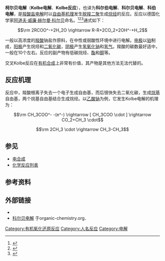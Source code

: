 '''柯尔贝电解'''（'''Kolbe电解'''、'''Kolbe反应'''），也译为'''科尔伯电解'''、'''科尔贝电解'''、'''科伯电解'''，是[[羧酸盐|羧酸盐]][[电解|电解]]时以[[自由基|自由基]][[机理|机理]]发生[[脱羧|脱羧]][[二聚|二聚]]生成[[烷烃|烷烃]]的反应。反应以德国化学家[[阿道夫·威廉·赫尔曼·科尔贝|阿道夫·威廉·赫尔曼·科尔贝]]命名。<ref>{{cite journal en
 | title = Zersetzung der Valeriansäure durch den elektrischen Strom
 | author = [[阿道夫·威廉·赫尔曼·科尔贝|Hermann Kolbe]]
 | journal = [[Annalen_der_Chemie_und_Pharmacie|Annalen der Chemie und Pharmacie]]
 | year = 1848
 | volume = 64
 | issue = 3
 | pages = 339–341
 | doi =  10.1002/jlac.18480640346}}</ref><ref>{{cite journal en
 | title = Untersuchungen über die Elektrolyse organischer Verbindungen
 | author = [[阿道夫·威廉·赫尔曼·科尔贝|Hermann Kolbe]]
 | journal = [[Annalen_der_Chemie_und_Pharmacie|Annalen der Chemie und Pharmacie]]
 | year = 1849
 | volume = 69
 | issue = 3
 | pages = 257–372
 | doi =  10.1002/jlac.18490690302}}</ref><ref>{{cite journal en
 | title = Electrode Kinetic Aspects of the Kolbe Reaction
 | author = A. K. Vijh, B. E. Conway
 | journal = [[Chem._Rev.|Chem. Rev.]]
 | year = 1967
 | volume = 67
 | issue = 6
 | pages = 623–664
 | doi =  10.1021/cr60250a003}}</ref>通式如下：

:<math>\rm 2RCOO^-+2H_2O \rightarrow R-R+2CO_2+2OH^-+H_2</math>

一般以高浓度的[[羧酸|羧酸]]钠盐作原料，在中性或弱酸性环境中进行电解。[[电极|电极]]以[[铂|铂]]制成，[[阳极|阳极]]产生烷烃和[[二氧化碳|二氧化碳]]，[[阴极|阴极]]产生[[氢氧化钠|氢氧化钠]]和[[氢气|氢气]]。羧酸的碳数最好适中，一般在10个左右。反应的副产物有低碳烷烃、[[酯|酯]]和[[醇|醇]]等。

交叉Kolbe反应在[[有机合成|有机合成]]上非常有价值，其产物是其他方法无法代替的。

== 反应机理 ==
反应中，羧酸根离子失去一个电子生成自由基，而后很快失去二氧化碳，生成[[烷基|烷基]]自由基，两个烷基自由基结合生成烷烃。以[[乙酸钠|乙酸钠]]为例，它发生Kolbe电解的机理为：

:<math>\rm CH_3COO^- -(e^-) \rightarrow [ CH_3COO \cdot ] \rightarrow CO_2+CH_3 \cdot</math> 
:<math>\rm 2CH_3 \cdot \rightarrow CH_3-CH_3</math>

== 参见 ==
*[[电合成|电合成]]
*[[化学反应列表|化学反应列表]]

== 参考资料 ==
{{Reflist}}

== 外部链接 ==
* {{OrgSynth | title = 2,7-Dimethyl-2,7-dinitrooctane | author = W. H. Sharkey and C. M. Langkammerer | collvol = 5 | collvolpages = 445 | year = 1973 | prep = cv5p0445}}
* [https://www.organic-chemistry.org/namedreactions/kolbe-electrolysis.shtm 科尔贝电解] {{Wayback|url=https://www.organic-chemistry.org/namedreactions/kolbe-electrolysis.shtm |date=20200109050919 }}于organic-chemistry.org．

[[Category:有机氧化还原反应|Category:有机氧化还原反应]]
[[Category:人名反应|Category:人名反应]]
[[Category:电解|Category:电解]]